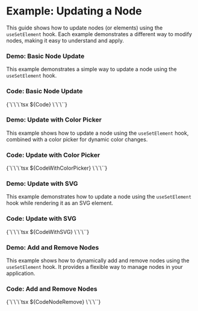 
<Meta of={Stories} />

# Example: Updating a Node

This guide shows how to update nodes (or elements) using the `useSetElement` hook. Each example demonstrates a different way to modify nodes, making it easy to understand and apply.

### Demo: Basic Node Update
This example demonstrates a simple way to update a node using the `useSetElement` hook.
<Canvas of={Stories.Default} />

### Code: Basic Node Update

<Markdown>
{`\`\`\`tsx
${Code}
\`\`\``}
</Markdown>

### Demo: Update with Color Picker
This example shows how to update a node using the `useSetElement` hook, combined with a color picker for dynamic color changes.
<Canvas of={Stories.WithColorPicker} />

### Code: Update with Color Picker

<Markdown>
{`\`\`\`tsx
${CodeWithColorPicker}
\`\`\``}
</Markdown>

### Demo: Update with SVG
This example demonstrates how to update a node using the `useSetElement` hook while rendering it as an SVG element.
<Canvas of={Stories.WithSVG} />

### Code: Update with SVG

<Markdown>
{`\`\`\`tsx
${CodeWithSVG}
\`\`\``}
</Markdown>

### Demo: Add and Remove Nodes
This example shows how to dynamically add and remove nodes using the `useSetElement` hook. It provides a flexible way to manage nodes in your application.
<Canvas of={Stories.WithNodeRemove} />

### Code: Add and Remove Nodes

<Markdown>
{`\`\`\`tsx
${CodeNodeRemove}
\`\`\``}
</Markdown>




